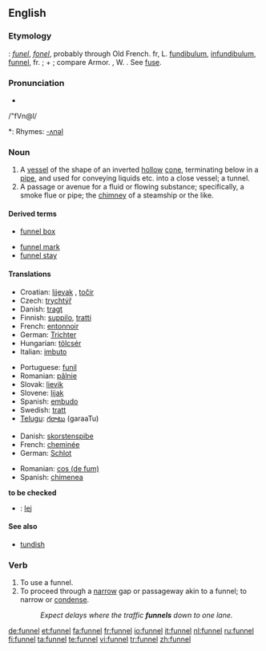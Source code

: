 ==English==
{{wikipedia}}

===Etymology===
{{OE.}}: ''[[funel]]'', ''[[fonel]]'', probably through Old French. fr, L.
[[fundibulum]], [[infundibulum]], [[funnel]], fr. {{term|infundere||to pour in}};
{{term|in||in}} + {{term|fundere||to pour}}; compare Armor. {{term|founil||funnel}}, W. {{term|ffynel||air hole, chimney}}. See [[fuse]].

===Pronunciation===
* {{audio|en-us-funnel.ogg|Audio (US)}}
/"fVn@l/
*: Rhymes: [[Rhymes:English:-ʌnəl|-ʌnəl]]

===Noun===
{{en-noun}}

# A [[vessel]] of the shape of an inverted [[hollow]] [[cone]], terminating below in a [[pipe]], and used for conveying liquids etc. into a close vessel; a tunnel.
# A passage or avenue for a fluid or flowing substance; specifically, a smoke flue or pipe; the [[chimney]] of a steamship or the like.

====Derived terms====
* [[funnel box]]
<!-- (Mining), an apparatus for collecting finely
crushed ore from water. --Knight.
-->
* [[funnel mark]]
* [[funnel stay]]
<!-- (Naut.), one of the ropes or rods steadying a
steamer's funnel.-->

====Translations====
{{trans-top|vessel used to pour liquids}}
* Croatian: [[lijevak]] {{f}}, [[točir]] {{m}}
* Czech: [[trychtýř]] {{m}}
* Danish: [[tragt]] {{c}}
* Finnish: [[suppilo]], [[tratti]]
* French: [[entonnoir]] {{m}}
* German: [[Trichter]] {{m}}
* Hungarian: [[tölcsér]]
* Italian: [[imbuto]] {{m}}
{{trans-mid}}
* Portuguese: [[funil]] {{m}}
* Romanian: [[pâlnie]] {{f}}
* Slovak: [[lievik]] {{m}}
* Slovene: [[lijak]] {{m}}
* Spanish: [[embudo]] {{m}}
* Swedish: [[tratt]] {{c}}
* [[Telugu]]: [[గరాటు]] (garaaTu)
{{trans-bottom}}

{{trans-top|passage or avenue for a fluid or flowing substance}}
* Danish: [[skorstenspibe]] {{c}}
* French: [[cheminée]] {{f}}
* German: [[Schlot]] {{m}}
{{trans-mid}}
* Romanian: [[cos|cos (de fum)]] {{m}}
* Spanish: [[chimenea]] {{f}}
{{trans-bottom}}

'''to be checked'''
* {{ttbc|Polish}}: [[lej]] {{m}}

====See also====
* [[tundish]]

===Verb===
{{en-verb|funnels|funnelling|funnelled|funnelled}}

# To use a funnel.
# To proceed through a [[narrow]] gap or passageway akin to a funnel; to narrow or [[condense]].
#: ''Expect delays where the traffic '''funnels''' down to one lane.''

[[de:funnel]]
[[et:funnel]]
[[fa:funnel]]
[[fr:funnel]]
[[io:funnel]]
[[it:funnel]]
[[nl:funnel]]
[[ru:funnel]]
[[fi:funnel]]
[[ta:funnel]]
[[te:funnel]]
[[vi:funnel]]
[[tr:funnel]]
[[zh:funnel]]